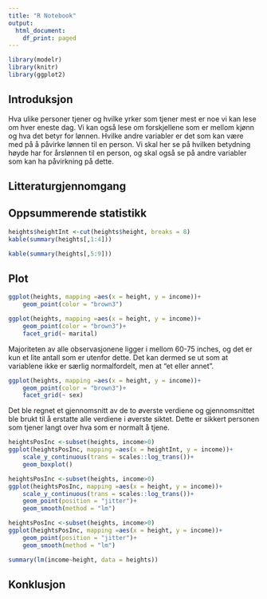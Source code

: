 ```yaml
---
title: "R Notebook"
output:
  html_document:
    df_print: paged
---
```

```r
library(modelr)
library(knitr)
library(ggplot2)
```


## Introduksjon 

Hva ulike personer tjener og hvilke yrker som tjener mest er noe vi kan lese om hver eneste dag. Vi kan også lese om forskjellene som er mellom kjønn og hva det betyr for lønnen. Hvilke andre variabler er det som kan være med på å påvirke lønnen til en person. Vi skal her se på hvilken betydning høyde har for årslønnen til en person, og skal også se på andre variabler som kan ha påvirkning på dette. 

## Litteraturgjennomgang 

 
## Oppsummerende statistikk

```r
heights$heightInt <-cut(heights$height, breaks = 8)
kable(summary(heights[,1:4]))
```

```r
kable(summary(heights[,5:9]))
```

## Plot
```r
ggplot(heights, mapping =aes(x = height, y = income))+
    geom_point(color = "brown3")
```
```r
ggplot(heights, mapping =aes(x = height, y = income))+
    geom_point(color = "brown3")+
    facet_grid(~ marital)
```

Majoriteten av alle observasjonene ligger i mellom 60-75 inches, og det er kun et lite antall som er utenfor dette. Det kan dermed se ut som at variablene ikke er særlig normalfordelt, men at "et eller annet".

```r
ggplot(heights, mapping =aes(x = height, y = income))+
    geom_point(color = "brown3")+
    facet_grid(~ sex)
```

Det ble regnet et gjennomsnitt av de to øverste verdiene og gjennomsnittet ble brukt til å erstatte alle verdiene i øverste siktet. Dette er sikkert personen som tjener langt over hva som er normalt å tjene. 

```r
heightsPosInc <-subset(heights, income>0)
ggplot(heightsPosInc, mapping =aes(x = heightInt, y = income))+
    scale_y_continuous(trans = scales::log_trans())+
    geom_boxplot()
```

```r
heightsPosInc <-subset(heights, income>0)
ggplot(heightsPosInc, mapping =aes(x = height, y = income))+
    scale_y_continuous(trans = scales::log_trans())+
    geom_point(position = "jitter")+
    geom_smooth(method = "lm")
```

```r
heightsPosInc <-subset(heights, income>0)
ggplot(heightsPosInc, mapping =aes(x = height, y = income))+
    geom_point(position = "jitter")+
    geom_smooth(method = "lm")
```


```r
summary(lm(income~height, data = heights))
```
 
## Konklusjon
